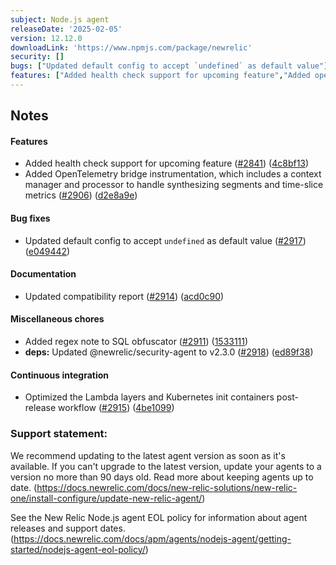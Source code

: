 ---
subject: Node.js agent
releaseDate: '2025-02-05'
version: 12.12.0
downloadLink: 'https://www.npmjs.com/package/newrelic'
security: []
bugs: ["Updated default config to accept `undefined` as default value"]
features: ["Added health check support for upcoming feature","Added opentelemetry bridge instrumentation that adds a context manager, and processor to handle synthesizing segments and time slice metrics."]
---

## Notes

#### Features

* Added health check support for upcoming feature ([#2841](https://github.com/newrelic/node-newrelic/pull/2841)) ([4c8bf13](https://github.com/newrelic/node-newrelic/commit/4c8bf13f124ea09fac750d7368c78a4c9cdc760e))
* Added OpenTelemetry bridge instrumentation, which includes a context manager and processor to handle synthesizing segments and time-slice metrics ([#2906](https://github.com/newrelic/node-newrelic/pull/2906)) ([d2e8a9e](https://github.com/newrelic/node-newrelic/commit/d2e8a9e369d91494fdcbc14f06916a88e4801ae1))

#### Bug fixes

* Updated default config to accept `undefined` as default value ([#2917](https://github.com/newrelic/node-newrelic/pull/2917)) ([e049442](https://github.com/newrelic/node-newrelic/commit/e04944207956fd02ea161ab8c46ea96761160bd0))

#### Documentation

* Updated compatibility report ([#2914](https://github.com/newrelic/node-newrelic/pull/2914)) ([acd0c90](https://github.com/newrelic/node-newrelic/commit/acd0c904adb9a69928ed1a6513a67bb297dba8ee))

#### Miscellaneous chores

* Added regex note to SQL obfuscator ([#2911](https://github.com/newrelic/node-newrelic/pull/2911)) ([1533111](https://github.com/newrelic/node-newrelic/commit/1533111e416c50b0c61ad086d3d86ae30f70532a))
* **deps:** Updated @newrelic/security-agent to v2.3.0 ([#2918](https://github.com/newrelic/node-newrelic/pull/2918)) ([ed89f38](https://github.com/newrelic/node-newrelic/commit/ed89f387efe2c5c3175250684bf4987ed29d7747))

#### Continuous integration

* Optimized the Lambda layers and Kubernetes init containers post-release workflow ([#2915](https://github.com/newrelic/node-newrelic/pull/2915)) ([4be1099](https://github.com/newrelic/node-newrelic/commit/4be10997d9059daeb626cf6ba9ebf954fb1fe500))


### Support statement:

We recommend updating to the latest agent version as soon as it's available. If you can't upgrade to the latest version, update your agents to a version no more than 90 days old. Read more about keeping agents up to date. (https://docs.newrelic.com/docs/new-relic-solutions/new-relic-one/install-configure/update-new-relic-agent/)

See the New Relic Node.js agent EOL policy for information about agent releases and support dates. (https://docs.newrelic.com/docs/apm/agents/nodejs-agent/getting-started/nodejs-agent-eol-policy/)